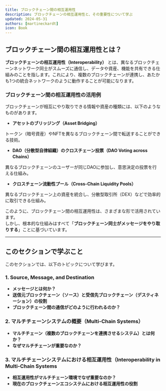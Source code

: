 ```yaml
---
title: ブロックチェーン間の相互運用性
description: ブロックチェーンの相互運用性と、その重要性について学ぶ
updated: 2024-05-31
authors: [martineckardt]
icon: Book
---
```


<YouTube id="eLHOElbSw1k" />

## ブロックチェーン間の相互運用性とは？

**ブロックチェーンの相互運用性（Interoperability）** とは、異なるブロックチェーンネットワーク同士がスムーズに通信し、データや資産、機能を共有できる仕組みのことを指します。これにより、複数のブロックチェーンが連携し、あたかも1つの統合ネットワークのように動作することが可能になります。  

### ブロックチェーン間の相互運用性の活用例

ブロックチェーンが相互にやり取りできる情報や資産の種類には、以下のようなものがあります。

- **アセットのブリッジング（Asset Bridging）** 

トークン（暗号資産）やNFTを異なるブロックチェーン間で転送することができる技術。

- **DAO（分散型自律組織）のクロスチェーン投票（DAO Voting across Chains）**  

異なるブロックチェーンのユーザーが同じDAOに参加し、意思決定の投票を行える仕組み。  

- **クロスチェーン流動性プール（Cross-Chain Liquidity Pools）**  

異なるブロックチェーン上の資産を統合し、分散型取引所（DEX）などで効率的に取引できる仕組み。  

このように、ブロックチェーン間の相互運用性は、さまざまな形で活用されています。  
しかし、根本的な仕組みはすべて「**ブロックチェーン同士がメッセージをやり取りする**」ことに基づいています。  

---

## このセクションで学ぶこと

このセクションでは、以下のトピックについて学びます。  

### 1. Source, Message, and Destination
  - **メッセージとは何か？**  
  - **送信元ブロックチェーン（ソース）と受信先ブロックチェーン（デスティネーション）の役割**  
  - **ブロックチェーン間の通信がどのように行われるのか？**  

### 2. マルチチェーンシステムの概要（Multi-Chain Systems）
  - **マルチチェーン（複数のブロックチェーンを連携させるシステム）とは何か？**
  - **なぜマルチチェーンが重要なのか？**  

### 3. マルチチェーンシステムにおける相互運用性（Interoperability in Multi-Chain Systems
  - **相互運用性がマルチチェーン環境でなぜ重要なのか？**  
  - **現在のブロックチェーンエコシステムにおける相互運用性の役割**  
